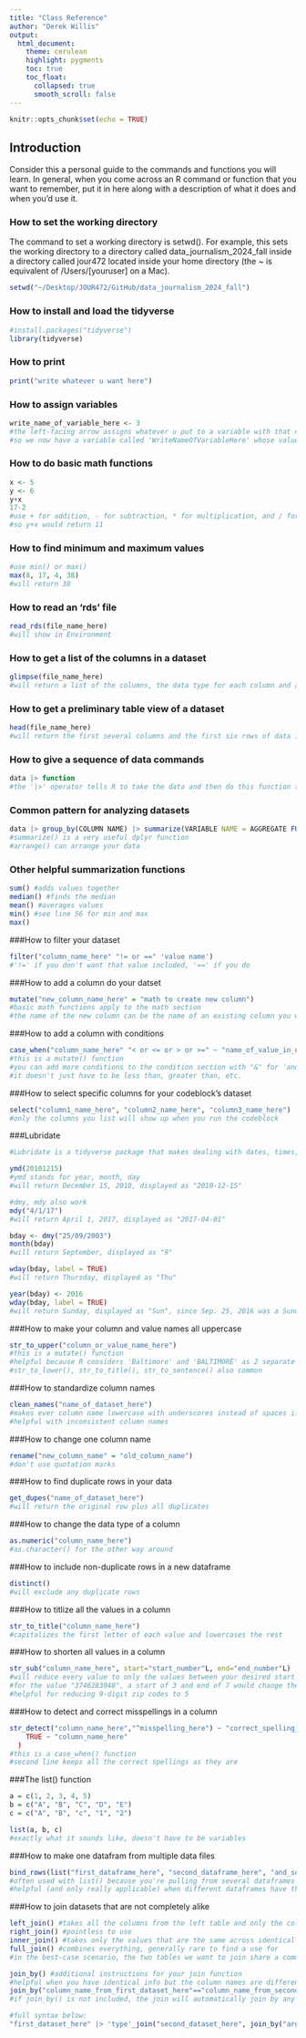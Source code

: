 ```yaml
---
title: "Class Reference"
author: "Derek Willis"
output:
  html_document:
    theme: cerulean
    highlight: pygments
    toc: true
    toc_float:
      collapsed: true
      smooth_scroll: false
---
```


```r
knitr::opts_chunk$set(echo = TRUE)
```

## Introduction

Consider this a personal guide to the commands and functions you will learn. In general, when you come across an R command or function that you want to remember, put it in here along with a description of what it does and when you'd use it.

### How to set the working directory
The command to set a working directory is setwd(). For example, this sets the working directory to a directory called data_journalism_2024_fall inside a directory called jour472 located inside your home directory (the ~ is equivalent of /Users/[youruser] on a Mac).
```r
setwd("~/Desktop/JOUR472/GitHub/data_journalism_2024_fall")
```

### How to install and load the tidyverse
```r
#install.packages("tidyverse")
library(tidyverse)
```

### How to print
```r
print("write whatever u want here")
```

### How to assign variables
```r
write_name_of_variable_here <- 3
#the left-facing arrow assigns whatever u put to a variable with that name
#so we now have a variable called 'WriteNameOfVariableHere' whose value is 3
```

### How to do basic math functions
```r
x <- 5
y <- 6
y+x
17-2
#use + for addition, - for subtraction, * for multiplication, and / for division
#so y+x would return 11
```

### How to find minimum and maximum values
```r
#use min() or max()
max(8, 17, 4, 38)
#will return 38
```

### How to read an 'rds' file
```r
read_rds(file_name_here)
#will show in Environment
```

### How to get a list of the columns in a dataset
```r
glimpse(file_name_here)
#will return a list of the columns, the data type for each column and and the first few values for each column
```

### How to get a preliminary table view of a dataset
```r
head(file_name_here)
#will return the first several columns and the first six rows of data in table orientation
```

### How to give a sequence of data commands
```r
data |> function
#the '|>' operator tells R to take the data and then do this function to it
```

### Common pattern for analyzing datasets
```r
data |> group_by(COLUMN NAME) |> summarize(VARIABLE NAME = AGGREGATE FUNCTION(COLUMN NAME))
#summarize() is a very useful dplyr function
#arrange() can arrange your data
```

### Other helpful summarization functions
```r
sum() #adds values together
median() #finds the median
mean() #averages values
min() #see line 56 for min and max
max()
```

###How to filter your dataset
```r
filter("column_name_here" "!= or ==" 'value name')
#'!=' if you don't want that value included, '==' if you do
```

###How to add a column do your datset
```r
mutate("new_column_name_here" = "math to create new column")
#basic math functions apply to the math section
#the name of the new column can be the name of an existing column you want to replace/upgrade
```

###How to add a column with conditions
```r
case_when("column_name_here" "< or <= or > or >=" ~ "name_of_value_in_new_column")
#this is a mutate() function
#you can add more conditions to the condition section with "&" for 'and' and "|" for 'or'
#it doesn't just have to be less than, greater than, etc.
```

###How to select specific columns for your codeblock's dataset
```r
select("column1_name_here", "column2_name_here", "column3_name_here")
#only the columns you list will show up when you run the codeblock
```

###Lubridate
```r
#Lubridate is a tidyverse package that makes dealing with dates, times, etc. much easier

ymd(20101215)
#ymd stands for year, month, day
#will return December 15, 2010, displayed as "2010-12-15"

#dmy, mdy also work
mdy("4/1/17")
#will return April 1, 2017, displayed as "2017-04-01"

bday <- dmy("25/09/2003")
month(bday)
#will return September, displayed as "9"

wday(bday, label = TRUE)
#will return Thursday, displayed as "Thu"

year(bday) <- 2016
wday(bday, label = TRUE)
#will return Sunday, displayed as "Sun", since Sep. 25, 2016 was a Sunday
```

###How to make your column and value names all uppercase
```r
str_to_upper("column_or_value_name_here")
#this is a mutate() function
#helpful because R considers 'Baltimore' and 'BALTIMORE' as 2 separate things
#str_to_lower(), str_to_title(), str_to_sentence() also common
```

###How to standardize column names
```r
clean_names("name_of_dataset_here")
#makes ever column name lowercase with underscores instead of spaces if applicable
#helpful with inconsistent column names
```

###How to change one column name
```r
rename("new_column_name" = "old_column_name")
#don't use quotation marks
```

###How to find duplicate rows in your data
```r
get_dupes("name_of_dataset_here")
#will return the original row plus all duplicates
```

###How to change the data type of a column
```r
as.numeric("column_name_here")
#as.character() for the other way around
```

###How to include non-duplicate rows in a new dataframe
```r
distinct()
#will exclude any duplicate rows
```

###How to titlize all the values in a column
```r
str_to_title("column_name_here")
#capitalizes the first letter of each value and lowercases the rest
```

###How to shorten all values in a column
```r
str_sub("column_name_here", start="start_number"L, end="end_number"L)
#will reduce every value to only the values between your desired start and end numbers
#for the value "3746283048", a start of 3 and end of 7 would change the value into "46283"
#helpful for reducing 9-digit zip codes to 5
```

###How to detect and correct misspellings in a column
```r
str_detect("column_name_here","^misspelling_here") ~ "correct_spelling_here",
    TRUE ~ "column_name_here"
  )
#this is a case_when() function
#second line keeps all the correct spellings as they are
```

###The list() function
```r
a = c(1, 2, 3, 4, 5)
b = c("A", "B", "C", "D", "E")
c = c("A", "B", "c", "1", "2")

list(a, b, c)
#exactly what it sounds like, doesn't have to be variables
```

###How to make one datafram from multiple data files
```r
bind_rows(list("first_dataframe_here", "second_dataframe_here", "and_so_on"))
#often used with list() because you're pulling from several dataframes
#helpful (and only really applicable) when different dataframes have the same structure (column names, data types, etc.), such as yearly crime reports, election data, or anything that is presented the same way across subsequent datasets
```

###How to join datasets that are not completely alike
```r
left_join() #takes all the columns from the left table and only the columns that match in the right one
right_join() #pointless to use
inner_join() #takes only the values that are the same across identical columns
full_join() #combines everything, generally rare to find a use for
#in the best-case scenario, the two tables we want to join share a common column

join_by() #additional instructions for your join function
#helpful when you have identical info but the column names are different
join_by("column_name_from_first_dataset_here"=="column_name_from_second_dataset_here")
#if join_by() is not included, the join will automatically join by any common columns

#full syntax below:
"first_dataset_here" |> 'type'_join("second_dataset_here", join_by("arguments_here"))
```